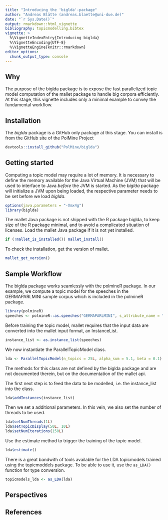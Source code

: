 ```yaml
---
title: "Introducing the 'biglda'-package"
author: "Andreas Blätte (andreas.blaette@uni-due.de)"
date: "`r Sys.Date()`"
output: rmarkdown::html_vignette
bibliography: topicmodelling.bibtex
vignette: >
  %\VignetteIndexEntry{Introducing biglda}
  %\VignetteEncoding{UTF-8}
  %\VignetteEngine{knitr::rmarkdown}
editor_options: 
  chunk_output_type: console
---
```


## Why

The purpose of the biglda package is to expose the fast parallelized topic model computation of the mallet package to handle big corpora efficiently. At this stage, this vignette includes only a minimal example to convey the fundamental workflow.


## Installation 

The *biglda* package is a GitHub only package at this stage. You can install is from the GitHub site of the PolMine Project

```r
devtools::install_github("PolMine/biglda")
```


## Getting started

Computing a topic model may require a lot of memory. It is necessary to define the memory available for the Java Virtual Machine (JVM) that will be used to interface to Java *before* the JVM is started. As the *biglda* package will initialize a JVM upon being loaded, the respective parameter needs to be set before we load *biglda*.

```r
options(java.parameters = "-Xmx4g")
library(biglda)
```

The mallet Java package is not shipped with the R package biglda, to keep size of the R package minimal, and to avoid a complicated situation of licenses. Load the mallet Java package if it is not yet installed.

```r
if (!mallet_is_installed()) mallet_install()
```

To check the installation, get the version of mallet.

```r
mallet_get_version()
```


## Sample Workflow

The biglda package works seamlessly with the polmineR package. In our example, we compute a topic model for the speeches in the GERMAPARLMINI sample corpus which is included in the polmineR package.

```r
library(polmineR)
speeches <- polmineR::as.speeches("GERMAPARLMINI", s_attribute_name = "speaker")
```

Before training the topic model, mallet requires that the input data are converted into the mallet input format, an InstanceList.

```r
instance_list <- as.instance_list(speeches)
```

We now instantiate the ParallelTopicModel class.

```r
lda <- ParallelTopicModel(n_topics = 25L, alpha_sum = 5.1, beta = 0.1)
```

The methods for this class are not defined by the biglda package and are not documented therein, but on the documentation of the mallet api.

The first next step is to feed the data to be modelled, i.e. the instance_list into the class. 

```r
lda$addInstances(instance_list)
```

Then we set a additional parameters. In this vein, we also set the number of threads to be used.

```r
lda$setNumThreads(1L)
lda$setTopicDisplay(50L, 10L)
lda$setNumIterations(150L)
```

Use the estimate method to trigger the training of the topic model.

```r
lda$estimate()
```

There is a great bandwith of tools available for the LDA topicmodels trained using the topicmoddels package. To be able to use it, use the `as_LDA()` function for type conversion.

```r
topicmodels_lda <- as_LDA(lda)
```


## Perspectives



## References 

